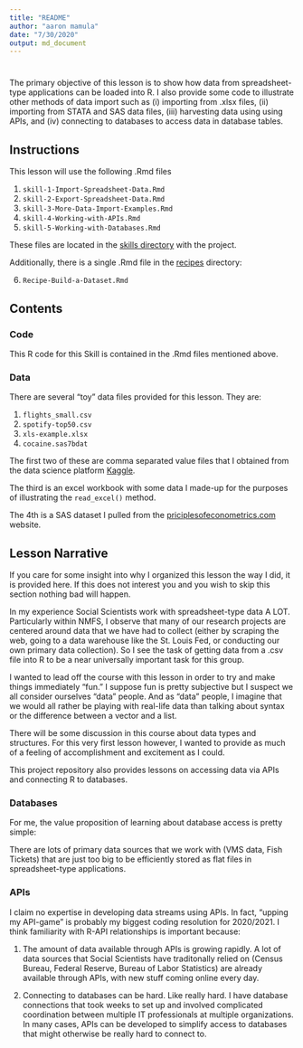 ```yaml
---
title: "README"
author: "aaron mamula"
date: "7/30/2020"
output: md_document
---
```


# {.tabset .tabset-fade .tabset-pills}

The primary objective of this lesson is to show how data from spreadsheet-type applications can be loaded into R. I also provide some code to illustrate other methods of data import such as (i) importing from .xlsx files, (ii) importing from STATA and SAS data files, (iii) harvesting data using using APIs, and (iv) connecting to databases to access data in database tables.

## Instructions

This lesson will use the following .Rmd files

1. ```skill-1-Import-Spreadsheet-Data.Rmd```
2. ```skill-2-Export-Spreadsheet-Data.Rmd```
3. ```skill-3-More-Data-Import-Examples.Rmd```
4. ```skill-4-Working-with-APIs.Rmd```
5. ```skill-5-Working-with-Databases.Rmd```

These files are located in the [skills directory](https://github.com/aaronmams/rHD-skill-1-Data-Import/tree/master/skills) with the project.

Additionally, there is a single .Rmd file in the [recipes](https://github.com/aaronmams/rHD-skill-1-Data-Import/tree/master/recipes) directory:

6. ```Recipe-Build-a-Dataset.Rmd```

## Contents {.tabset}

### Code 

This R code for this Skill is contained in the .Rmd files mentioned above.

### Data

There are several "toy" data files provided for this lesson. They are:

1. ```flights_small.csv```
2. ```spotify-top50.csv```
3. ```xls-example.xlsx```
4. ```cocaine.sas7bdat```

The first two of these are comma separated value files that I obtained from the data science platform [Kaggle](https://www.kaggle.com/). 

The third is an excel workbook with some data I made-up for the purposes of illustrating the ```read_excel()``` method. 

The 4th is a SAS dataset I pulled from the [priciplesofeconometrics.com](http://www.principlesofeconometrics.com/sas.htm) website.

## Lesson Narrative

If you care for some insight into why I organized this lesson the way I did, it is provided here. If this does not interest you and you wish to skip this section nothing bad will happen.

In my experience Social Scientists work with spreadsheet-type data A LOT. Particularly within NMFS, I observe that many of our research projects are centered around data that we have had to collect (either by scraping the web, going to a data warehouse like the St. Louis Fed, or conducting our own primary data collection). So I see the task of getting data from a .csv file into R to be a near universally important task for this group.

I wanted to lead off the course with this lesson in order to try and make things immediately "fun." I suppose fun is pretty subjective but I suspect we all consider ourselves "data" people. And as "data" people, I imagine that we would all rather be playing with real-life data than talking about syntax or the difference between a vector and a list. 

There will be some discussion in this course about data types and structures. For this very first lesson however, I wanted to provide as much of a feeling of accomplishment and excitement as I could.

This project repository also provides lessons on accessing data via APIs and connecting R to databases. 

### Databases

For me, the value proposition of learning about database access is pretty simple:

There are lots of primary data sources that we work with (VMS data, Fish Tickets) that are just too big to be efficiently stored as flat files in spreadsheet-type applications. 

### APIs

I claim no expertise in developing data streams using APIs. In fact, "upping my API-game" is probably my biggest coding resolution for 2020/2021. I think familiarity with R-API relationships is important because:

1. The amount of data available through APIs is growing rapidly. A lot of data sources that Social Scientists have traditonally relied on (Census Bureau, Federal Reserve, Bureau of Labor Statistics) are already available through APIs, with new stuff coming online every day.

2. Connecting to databases can be hard. Like really hard. I have database connections that took weeks to set up and involved complicated coordination between multiple IT professionals at multiple organizations. In many cases, APIs can be developed to simplify access to databases that might otherwise be really hard to connect to.








